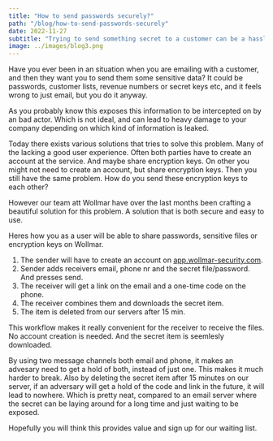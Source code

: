 ```yaml
---
title: "How to send passwords securely?"
path: "/blog/how-to-send-passwords-securely"
date: 2022-11-27
subtitle: "Trying to send something secret to a customer can be a hassle. Just emailing them is often not secure, and the information risks leaking out to an adversary."
image: ../images/blog3.png
---
```

Have you ever been in an situation when you are emailing with a customer, and then they want you to send them some sensitive data?
It could be passwords, customer lists, revenue numbers or secret keys etc, and it feels wrong to just email, but you do it anyway.

As you probably know this exposes this information to be intercepted on by an bad actor.
Which is not ideal, and can lead to heavy damage to your company depending on which kind of information is leaked.

Today there exists various solutions that tries to solve this problem.
Many of the lacking a good user experience.
Often both parties have to create an account at the service.
And maybe share encryption keys.
On other you might not need to create an account, but share encryption keys.
Then you still have the same problem.
How do you send these encryption keys to each other?

However our team att Wollmar have over the last months been crafting a beautiful solution for this problem.
A solution that is both secure and easy to use.

Heres how you as a user will be able to share passwords, sensitive files or encryption keys on Wollmar.

1. The sender will have to create an account on [app.wollmar-security.com](app.wollmar-security.com).
2. Sender adds receivers email, phone nr and the secret file/password. And presses send.
3. The receiver will get a link on the email and a one-time code on the phone.
4. The receiver combines them and downloads the secret item.
5. The item is deleted from our servers after 15 min.

This workflow makes it really convenient for the receiver to receive the files.
No account creation is needed.
And the secret item is seemlesly downloaded.

By using two message channels both email and phone, it makes an advesary need to get a hold of both, instead of just one.
This makes it much harder to break.
Also by deleting the secret item after 15 minutes on our server, if an adversary will get a hold of the code and link in the future, it will lead to nowhere.
Which is pretty neat, compared to an email server where the secret can be laying around for a long time and just waiting to be exposed.

Hopefully you will think this provides value and sign up for our waiting list.
